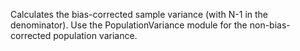 Calculates the bias-corrected sample variance (with N-1 in the denominator). Use the <span class="highlight">PopulationVariance</span> module for the non-bias-corrected population variance.